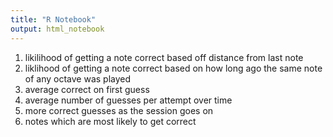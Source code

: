 ```yaml
---
title: "R Notebook"
output: html_notebook
---
```



1. likilihood of getting a note correct based off distance from last note
2. liklihood of getting a note correct based on how long ago the same note of any octave was played
3. average correct on first guess 
4. average number of guesses per attempt over time
5. more correct guesses as the session goes on
6. notes which are most likely to get correct



```r

```
















